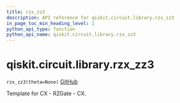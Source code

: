 ```yaml
---
title: rzx_zz3
description: API reference for qiskit.circuit.library.rzx_zz3
in_page_toc_min_heading_level: 1
python_api_type: function
python_api_name: qiskit.circuit.library.rzx_zz3
---
```


<span id="qiskit-circuit-library-rzx-zz3" />

# qiskit.circuit.library.rzx\_zz3

<span id="qiskit.circuit.library.rzx_zz3" />

`rzx_zz3(theta=None)` [GitHub](https://github.com/qiskit/qiskit/tree/stable/0.24/qiskit/circuit/library/templates/rzx/rzx_zz3.py "view source code")

Template for CX - RZGate - CX.

